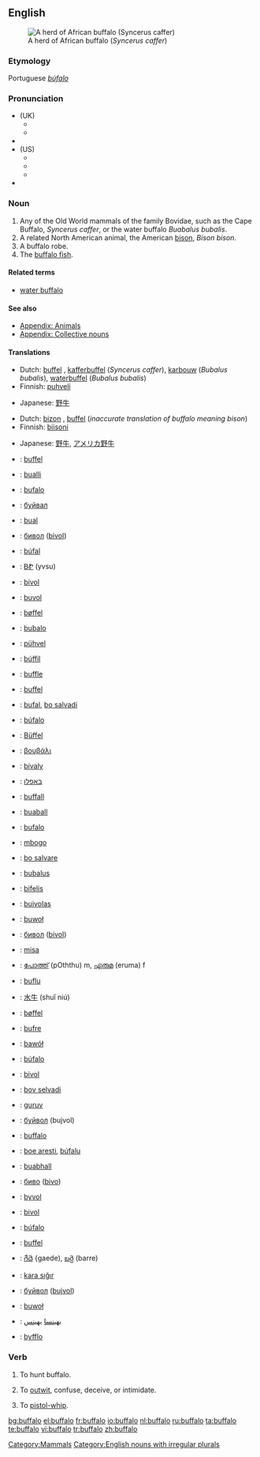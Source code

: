 {{see|Buffalo}}
{{wikipedia}}
==English==
[[Image:African Buffalo.jpg|thumb|A herd of African buffalo (''Syncerus caffer'')]]

===Etymology===
Portuguese ''[[búfalo]]''

===Pronunciation===
*(UK)
**{{IPA|/ˈbʌfələʊ/}}
**{{SAMPA|/"bVf@l@U/}}
*{{audio|en-uk-Buffalo.ogg|Audio (UK)}}
*(US)
**{{AHD|/bŭf'ə-lō/}}
**{{IPA|/ˈbʌfəloʊ/}}
**{{SAMPA|/"bVf@loU/}}
*{{audio|en-us-buffalo.ogg|Audio (US)}}

===Noun===
{{en-noun|buffaloes|pl2=buffalos|pl3=buffalo}}

# Any of the Old World mammals of the family Bovidae, such as the Cape Buffalo, ''Syncerus caffer'', or the water buffalo ''Buabalus bubalis''.
# A related North American animal, the American [[bison]], ''Bison bison''.
# A buffalo robe.
# The [[buffalo fish]].

====Related terms====
*[[water buffalo]]

====See also====
*[[Appendix: Animals]]
*[[Appendix: Collective nouns]]

====Translations====
{{trans-top|Old World mammals}}
*Dutch: [[buffel]] {{m}}, [[kafferbuffel]] {{g|Dutch}} (''Syncerus caffer''), [[karbouw]] {{g|Dutch}} (''Bubalus bubalis''), [[waterbuffel]] {{g|Dutch}} (''Bubalus bubalis'')
*Finnish: [[puhveli]]
{{trans-mid}}
*Japanese: [[野牛]]
{{trans-bot}}

{{trans-top|North American bison}}
*Dutch: [[bizon]] {{g|Dutch}}, [[buffel]] {{m}} (''inaccurate translation of buffalo meaning bison'')
*Finnish: [[biisoni]]
{{trans-mid}}
*Japanese: [[野牛]], [[アメリカ野牛]]
{{trans-bot}}

{{trans-top|robe}}
{{trans-mid}}
{{trans-bot}}

{{trans-top|fish}}
{{trans-mid}}
{{trans-bot}}

{{ttbc-top}}
*{{ttbc|Afrikaans}}: [[buffel]]
*{{ttbc|Albanian}}: [[bualli]]
*{{ttbc|Basque}}: [[bufalo]]
*{{ttbc|Belarusian}}: [[буйвал]]
*{{ttbc|Breton}}: [[bual]]
*{{ttbc|Bulgarian}}: [[бивол]] ([[bivol]])
*{{ttbc|Catalan}}: [[búfal]]
*{{ttbc|Cherokee}}: [[ᏴᏑ]] (yvsu)
*{{ttbc|Croatian}}: [[bivol]]
*{{ttbc|Czech}}: [[buvol]]
*{{ttbc|Danish}}: [[bøffel]]
*{{ttbc|Esperanto}}: [[bubalo]]
*{{ttbc|Estonian}}: [[pühvel]]
*{{ttbc|Faroese}}: [[búffil]]
*{{ttbc|French}}: [[buffle]] {{m}}
*{{ttbc|Frisian}}: [[buffel]]
*{{ttbc|Friulian}}: [[bufal]], [[bo salvadi]]
*{{ttbc|Gallegan}}: [[búfalo]]
*{{ttbc|German}}: [[Büffel]] {{m}}
*{{ttbc|Greek}}: [[βουβάλι]]
*{{ttbc|Hungarian}}: [[bivaly]]
*{{ttbc|Hebrew}}: [[באפלו]]
*{{ttbc|Icelandic}}: [[buffall]]
*{{ttbc|Irish}}: [[buaball]]
*{{ttbc|Italian}}: [[bufalo]] {{m}}
*{{ttbc|Kiswahili}}: [[mbogo]]
*{{ttbc|Ladin}}: [[bo salvare]]
{{ttbc-mid}}
*{{ttbc|Latin}}: [[bubalus]]
*{{ttbc|Latvian}}: [[bifelis]]
*{{ttbc|Lithuanian}}: [[buivolas]]
*{{ttbc|Lower Sorbian}}: [[buwoł]]
*{{ttbc|Macedonian}}: [[бивол]] ([[bivol]])
*{{ttbc|Malay}}: [[misa]]
*{{ttbc|Malayalam}}: [[പോത്ത്]] (pOththu) m, [[എരുമ]] (eruma) f
*{{ttbc|Maltese}}: [[buflu]]
*{{ttbc|Mandarin}}: [[水牛]] (shuǐ niú)
*{{ttbc|Norwegian}}: [[bøffel]] {{m}}
*{{ttbc|Occitan}}: [[bufre]]
*{{ttbc|Polish}}: [[bawół]]
*{{ttbc|Portuguese}}: [[búfalo]] {{m}}
*{{ttbc|Romanian}}: [[bivol]]
*{{ttbc|Romansh}}: [[bov selvadi]]
*{{ttbc|Romany}}: [[guruv]] {{m}}
*{{ttbc|Russian}}: [[буйвол]] (bujvol)
*{{ttbc|Sami}}: [[buffalo#Sami|buffalo]]
*{{ttbc|Sardinian}}: [[boe aresti]], [[búfalu]]
*{{ttbc|Scottish}}: [[buabhall]]
*{{ttbc|Serbian}}: [[биво]] ([[bivo]])
*{{ttbc|Slovak}}: [[byvol]]
*{{ttbc|Slovenian}}: [[bivol]] {{m}}
*{{ttbc|Spanish}}: [[búfalo]] {{m}}
*{{ttbc|Swedish}}: [[buffel]]
*{{ttbc|Telugu}}: [[గేదె]] {gaede), [[బర్రె]] (barre)
*{{ttbc|Turkish}}: [[kara sığır]]
*{{ttbc|Ukrainian}}: [[буйвол]] ([[bujvol]])
*{{ttbc|Upper Sorbian}}: [[buwoł]]
*{{ttbc|Urdu}}: [[بھینسا]] {{m}} [[بھینس]] {{f}}
*{{ttbc|Welsh}}: [[byfflo]]
{{ttbc-bottom}}

===Verb===
{{en-verb|buffaloes|buffaloing|buffaloed}}

# {{transitive}} To hunt buffalo.
# {{context|US|slang|transitive}} To [[outwit]], confuse, deceive, or intimidate.
# {{archaic|transitive}} To [[pistol-whip]].

[[Category:Mammals]]
[[Category:English nouns with irregular plurals]]

[[bg:buffalo]]
[[el:buffalo]]
[[fr:buffalo]]
[[io:buffalo]]
[[nl:buffalo]]
[[ru:buffalo]]
[[ta:buffalo]]
[[te:buffalo]]
[[vi:buffalo]]
[[tr:buffalo]]
[[zh:buffalo]]